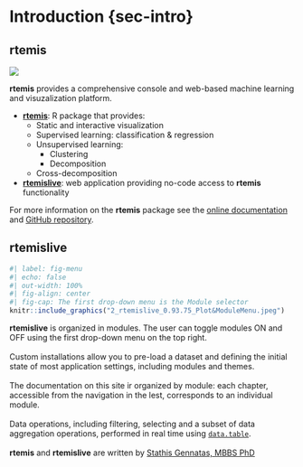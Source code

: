 # Introduction {sec-intro}

## rtemis

<div>
<img
  class = "imlogo"
  src = "rtemis_live.png"/>
</div>

__rtemis__ provides a comprehensive console and web-based machine learning and 
visuzalization platform.

- [__rtemis__](https://github.com/egenn/rtemis): R package that provides:
  - Static and interactive visualization
  - Supervised learning: classification & regression
  - Unsupervised learning: 
    - Clustering
    - Decomposition
  - Cross-decomposition
- [__rtemislive__](https://rtemislive.lambdamd.org/): web application providing no-code access to __rtemis__ functionality

For more information on the __rtemis__ package see the 
[online documentation](https://rtemis.lambdamd.org) and 
[GitHub repository](https://github.com/egenn/rtemis).

## rtemislive

```r
#| label: fig-menu
#| echo: false
#| out-width: 100%
#| fig-align: center
#| fig-cap: The first drop-down menu is the Module selector
knitr::include_graphics("2_rtemislive_0.93.75_Plot&ModuleMenu.jpeg")
```

**rtemislive** is organized in modules.
The user can toggle modules ON and OFF using the first drop-down menu on the
top right.
<br><br>
Custom installations allow you to pre-load a dataset and defining the initial state of 
most application settings, including modules and themes.
<br><br>
The documentation on this site ir organized by module: each chapter,
accessible from the navigation in the lest, corresponds to an individual module.
<br><br>
Data operations, including filtering, selecting and a subset of data aggregation 
operations, performed in real time using 
[`data.table`](https://github.com/Rdatatable/data.table).
<br><br>
**rtemis** and **rtemislive** are written by 
[Stathis Gennatas, MBBS PhD](https://egenn.lambdamd.org/)

